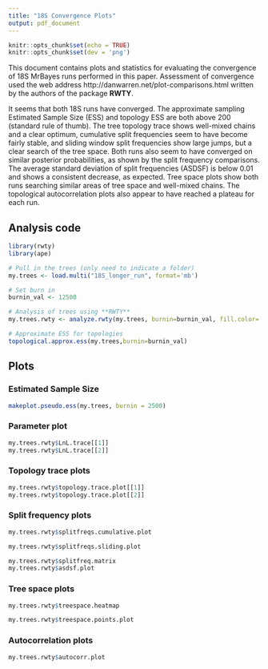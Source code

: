 ```yaml
---
title: "18S Convergence Plots"
output: pdf_document
---
```


```r
knitr::opts_chunk$set(echo = TRUE)
knitr::opts_chunk$set(dev = 'png')
```

This document contains plots and statistics for evaluating the convergence of 18S MrBayes runs performed in this paper. Assessment of convergence used the web address http://danwarren.net/plot-comparisons.html written by the authors of the package **RWTY**. 

It seems that both 18S runs have converged. The approximate sampling Estimated Sample Size (ESS) and topology ESS are both above 200 (standard rule of thumb). The tree topology trace shows well-mixed chains and a clear optimum, cumulative split frequencies seem to have become fairly stable, and sliding window split frequencies show large jumps, but a clear search of the tree space. Both runs also seem to have converged on similar posterior probabilities, as shown by the split frequency comparisons. The average standard deviation of split frequencies (ASDSF) is below 0.01 and shows a consistent decrease, as expected. Tree space plots show both runs searching similar areas of tree space and well-mixed chains. The topological autocorrelation plots also appear to have reached a plateau for each run.

## Analysis code

```r
library(rwty)
library(ape)

# Pull in the trees (only need to indicate a folder)
my.trees <- load.multi("18S_longer_run", format='mb')

# Set burn in
burnin_val <- 12500

# Analysis of trees using **RWTY**
my.trees.rwty <- analyze.rwty(my.trees, burnin=burnin_val, fill.color='LnL')

# Approximate ESS for topologies
topological.approx.ess(my.trees,burnin=burnin_val)
```

\newpage
## Plots

### Estimated Sample Size

```r
makeplot.pseudo.ess(my.trees, burnin = 2500)
```

\newpage
### Parameter plot

```r
my.trees.rwty$LnL.trace[[1]]
my.trees.rwty$LnL.trace[[2]]
```

\newpage
### Topology trace plots

```r
my.trees.rwty$topology.trace.plot[[1]]
my.trees.rwty$topology.trace.plot[[2]]
```

\newpage
### Split frequency plots 

```r
my.trees.rwty$splitfreqs.cumulative.plot
```

```r
my.trees.rwty$splitfreqs.sliding.plot
```

```r
my.trees.rwty$splitfreq.matrix
my.trees.rwty$asdsf.plot
```

\newpage
### Tree space plots 

```r
my.trees.rwty$treespace.heatmap
```

```r
my.trees.rwty$treespace.points.plot
```

\newpage
### Autocorrelation plots

```r
my.trees.rwty$autocorr.plot
```
